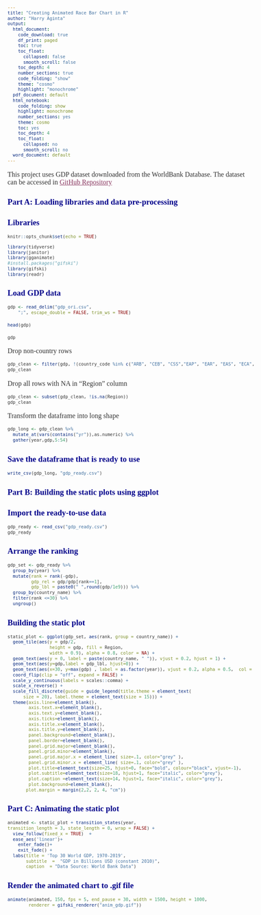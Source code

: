 ---
title: "Creating Animated Race Bar Chart in R"
author: "Harry Aginta"
output:
  html_document:
    code_download: true
    df_print: paged
    toc: true
    toc_float:
      collapsed: false
      smooth_scroll: false
    toc_depth: 4
    number_sections: true
    code_folding: "show"
    theme: "cosmo"
    highlight: "monochrome"
  pdf_document: default
  html_notebook:
    code_folding: show
    highlight: monochrome
    number_sections: yes
    theme: cosmo
    toc: yes
    toc_depth: 4
    toc_float:
      collapsed: no
      smooth_scroll: no
  word_document: default
---

<style>
h1.title {font-size: 18pt; color: DarkBlue;} 
body, h1, h2, h3, h4 {font-family: "Palatino", serif;}
body {font-size: 12pt;}
/* Headers */
h1,h2,h3,h4,h5,h6{font-size: 14pt; color: #00008B;}
body {color: #333333;}
a, a:hover {color: #8B3A62;}
pre {font-size: 12px;}
</style>

This project uses GDP dataset downloaded from the WorldBank Database. The dataset can be accessed in [GitHub Repository](https://github.com/haginta/animated-bar-chart-in-R)


# Part A: Loading libraries and data pre-processing
## Libraries
```{r message=FALSE, warning=FALSE}
knitr::opts_chunk$set(echo = TRUE)

library(tidyverse)
library(janitor)
library(gganimate)
#install.packages("gifski")
library(gifski)
library(readr)
```

## Load GDP data
```{r}
gdp <- read_delim("gdp_ori.csv", 
    ";", escape_double = FALSE, trim_ws = TRUE)
```

```{r}
head(gdp)
```

```{r}
gdp
```

Drop non-country rows
```{r}
gdp_clean <- filter(gdp, !(country_code %in% c("ARB", "CEB", "CSS","EAP", "EAR", "EAS", "ECA", "ECS", "EMU", "EUU", "FCS", "HIC", "HPC", "IBD", "IBT", "IDA", "IDB", "IDX", "INX", "LAC", "LCN", "LDC", "LIC", "LMC", "LMY", "LTE", "MIC", "MEA", "MNA", "NAC", "OED", "OSS", "PST", "PSS", "PRE", "SSA", "SSF", "TEA", "TLA", "TMN", "TSA", "TSS", "UMC", "WLD")))
gdp_clean
```

Drop all rows with NA in "Region" column
```{r}
gdp_clean <- subset(gdp_clean, !is.na(Region))
gdp_clean
```

Transform the dataframe into long shape
```{r}
gdp_long <- gdp_clean %>% 
  mutate_at(vars(contains("yr")),as.numeric) %>% 
  gather(year,gdp,5:54)
```

## Save the dataframe that is ready to use
```{r}
write_csv(gdp_long, "gdp_ready.csv")
```

# Part B: Building the static plots using ggplot
## Import the ready-to-use data
```{r}
gdp_ready <- read_csv("gdp_ready.csv")
gdp_ready
```

## Arrange the ranking
```{r}
gdp_set <- gdp_ready %>%
  group_by(year) %>%
  mutate(rank = rank(-gdp),
         gdp_rel = gdp/gdp[rank==1],
         gdp_lbl = paste0(" ",round(gdp/1e9))) %>%
  group_by(country_name) %>% 
  filter(rank <=30) %>%
  ungroup()
```

## Building the static plot
```{r}
static_plot <- ggplot(gdp_set, aes(rank, group = country_name)) +  
  geom_tile(aes(y = gdp/2,
                height = gdp, fill = Region,
                width = 0.9), alpha = 0.8, color = NA) +
  geom_text(aes(y = 0, label = paste(country_name, " ")), vjust = 0.2, hjust = 1) +
  geom_text(aes(y=gdp,label = gdp_lbl, hjust=0)) +
  geom_text(aes(x=30, y=max(gdp) , label = as.factor(year)), vjust = 0.2, alpha = 0.5,  col = "gray", size = 20) +
  coord_flip(clip = "off", expand = FALSE) +
  scale_y_continuous(labels = scales::comma) +
  scale_x_reverse() +
  scale_fill_discrete(guide = guide_legend(title.theme = element_text(
      size = 20), label.theme = element_text(size = 15))) +
  theme(axis.line=element_blank(),
        axis.text.x=element_blank(),
        axis.text.y=element_blank(),
        axis.ticks=element_blank(),
        axis.title.x=element_blank(),
        axis.title.y=element_blank(),
        panel.background=element_blank(),
        panel.border=element_blank(),
        panel.grid.major=element_blank(),
        panel.grid.minor=element_blank(),
        panel.grid.major.x = element_line( size=.1, color="grey" ),
        panel.grid.minor.x = element_line( size=.1, color="grey" ),
        plot.title=element_text(size=25, hjust=0, face="bold", colour="black", vjust=-1),
        plot.subtitle=element_text(size=18, hjust=1, face="italic", color="grey"),
        plot.caption =element_text(size=14, hjust=1, face="italic", color="grey"),
        plot.background=element_blank(),
       plot.margin = margin(2,2, 2, 4, "cm"))
```

# Part C: Animating the static plot
```{r}
animated <- static_plot + transition_states(year,
transition_length = 3, state_length = 0, wrap = FALSE) +
  view_follow(fixed_x = TRUE)  +
  ease_aes('linear')+
    enter_fade()+
    exit_fade() +
  labs(title = 'Top 30 World GDP, 1970-2019',  
       subtitle  =  "GDP in Billions USD (constant 2010)",
       caption  = "Data Source: World Bank Data")
```


## Render the animated chart to .gif file
```{r message=FALSE, warning=FALSE}
animate(animated, 150, fps = 5, end_pause = 30, width = 1500, height = 1000, 
        renderer = gifski_renderer("anim_gdp.gif"))
```


